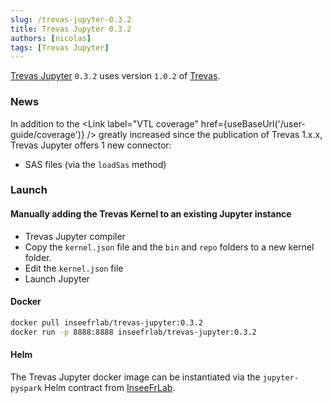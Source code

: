 ```yaml
---
slug: /trevas-jupyter-0.3.2
title: Trevas Jupyter 0.3.2
authors: [nicolas]
tags: [Trevas Jupyter]
---
```



[Trevas Jupyter](https://github.com/InseeFrLab/Trevas-Jupyter) `0.3.2` uses version `1.0.2` of [Trevas](https://github.com/InseeFr/Trevas).

### News

In addition to the <Link label="VTL coverage" href={useBaseUrl('/user-guide/coverage')} /> greatly increased since the publication of Trevas 1.x.x, Trevas Jupyter offers 1 new connector:
- SAS files (via the `loadSas` method)

### Launch

#### Manually adding the Trevas Kernel to an existing Jupyter instance

- Trevas Jupyter compiler
- Copy the `kernel.json` file and the `bin` and `repo` folders to a new kernel folder.
- Edit the `kernel.json` file
- Launch Jupyter

#### Docker

```bash
docker pull inseefrlab/trevas-jupyter:0.3.2
docker run -p 8888:8888 inseefrlab/trevas-jupyter:0.3.2
```

#### Helm

The Trevas Jupyter docker image can be instantiated via the `jupyter-pyspark` Helm contract from [InseeFrLab](https://github.com/InseeFrLab/helm-charts-interactive-services/tree/main).